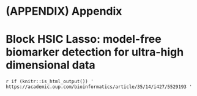 # (APPENDIX) Appendix {-} 

# Block HSIC Lasso: model-free biomarker detection for ultra-high dimensional data

\includepdf[pages=-, scale=1]{articles/climente_2019.pdf}

`r if (knitr::is_html_output()) '
https://academic.oup.com/bioinformatics/article/35/14/i427/5529193
'`